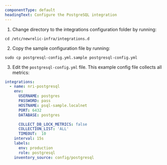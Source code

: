 ```yaml
---
componentType: default
headingText: Configure the PostgreSQL integration
---
```


1. Change directory to the integrations configuration folder by running:

  ```shell
  cd /etc/newrelic-infra/integrations.d
  ```

2. Copy the sample configuration file by running:

  ```shell
  sudo cp postgresql-config.yml.sample postgresql-config.yml
  ```

3. Edit the `postgresql-config.yml` file. This example config file collects all metrics:

  ```yml
  integrations:
    - name: nri-postgresql
      env:
        USERNAME: postgres
        PASSWORD: pass
        HOSTNAME: psql-sample.localnet
        PORT: 6432
        DATABASE: postgres

        COLLECT_DB_LOCK_METRICS: false
        COLLECTION_LIST: 'ALL'
        TIMEOUT:  10
      interval: 15s
      labels:
        env: production
        role: postgresql
      inventory_source: config/postgresql
  ```


